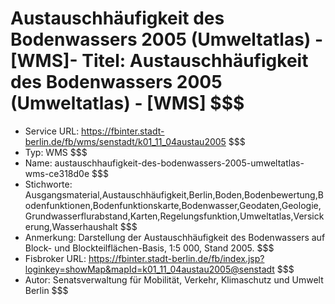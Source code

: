 # Austauschhäufigkeit des Bodenwassers 2005 (Umweltatlas) - [WMS]- Titel: Austauschhäufigkeit des Bodenwassers 2005 (Umweltatlas) - [WMS] $$$
- Service URL: https://fbinter.stadt-berlin.de/fb/wms/senstadt/k01_11_04austau2005 $$$
- Typ: WMS $$$
- Name: austauschhaufigkeit-des-bodenwassers-2005-umweltatlas-wms-ce318d0e $$$
- Stichworte: Ausgangsmaterial,Austauschhäufigkeit,Berlin,Boden,Bodenbewertung,Bodenfunktionen,Bodenfunktionskarte,Bodenwasser,Geodaten,Geologie,Grundwasserflurabstand,Karten,Regelungsfunktion,Umweltatlas,Versickerung,Wasserhaushalt $$$
- Anmerkung: Darstellung der Austauschhäufigkeit des Bodenwassers auf Block- und Blockteilflächen-Basis, 1:5 000, Stand 2005. $$$
- Fisbroker URL: https://fbinter.stadt-berlin.de/fb/index.jsp?loginkey=showMap&mapId=k01_11_04austau2005@senstadt $$$
- Autor: Senatsverwaltung für Mobilität, Verkehr, Klimaschutz und Umwelt Berlin $$$
